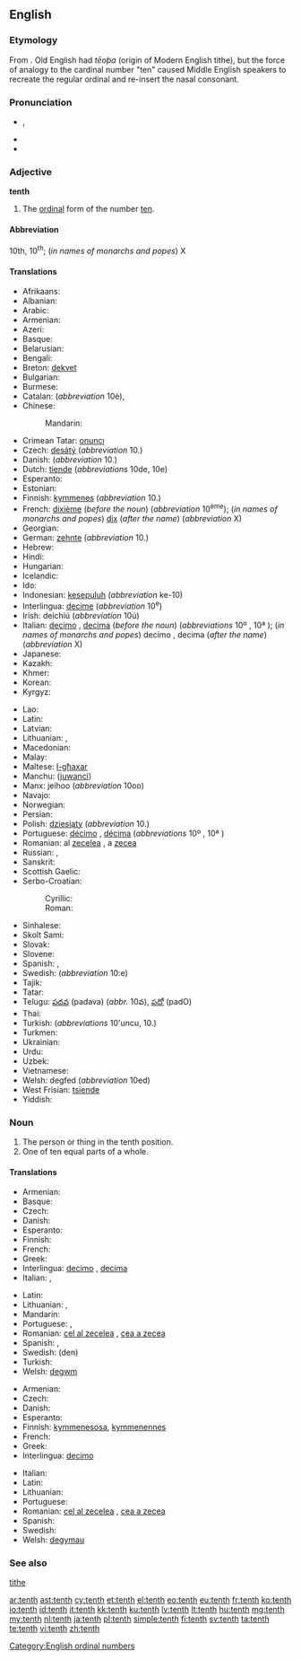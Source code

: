 {{wikipedia}}
==English==
{{ordinalbox|en|9th|10th|11th|ninth|eleventh|card=ten}}

===Etymology===
From {{etyl|enm}}. Old English had ''tēoþa'' (origin of Modern English tithe), but the force of analogy to the cardinal number "ten" caused Middle English speakers to recreate the regular ordinal and re-insert the nasal consonant.

===Pronunciation===
* {{a|UK|US}} {{IPA|/tɛnθ/}}, {{SAMPA|/tEnT/}}
* {{audio|en-us-tenth.ogg|Audio (US)}}
* {{rhymes|ɛnθ}}

===Adjective===
'''tenth'''

# The [[ordinal]] form of the number [[ten]].

====Abbreviation====
10th, 10<sup>th</sup>; (''in names of monarchs and popes'') X

====Translations====
{{trans-top|ordinal form of ten}}
* Afrikaans: {{t|af|tiende}}
* Albanian: {{t|sq|dhjetë}}
* Arabic: {{t|ar|عاشر|m|tr=ʿāšir|sc=Arab}}
* Armenian: {{t-|hy|տասներորդ|tr=tasnerord}}
* Azeri: {{t|az|onuncu}}
* Basque: {{t|eu|hamargarren|xs=Basque}}
* Belarusian: {{t|be|дзясяты|m|tr=dzjasjáty|sc=Cyrl}}
* Bengali: {{t|bn|দশম|tr=dôshôm|sc=Beng}}
* Breton: [[dekvet]]
* Bulgarian: {{t|bg|десети|m|tr=deséti|sc=Cyrl}}
* Burmese: {{t|my|ဒသမ|tr=da.da'tha̱ma., da.tha̱ma.|sc=Mymr}}
* Catalan: {{t-|ca|desè|m}} (''abbreviation'' 10è), {{t-|ca|dècim|m}}
* Chinese:
*: Mandarin: {{t|zh|第十|tr=dìshí|sc=Hani}}
* Crimean Tatar: [[onuncı]]
* Czech: [[desátý]] (''abbreviation'' 10.)
* Danish: {{t|da|tiende}} (''abbreviation'' 10.)
* Dutch: [[tiende]] (''abbreviations'' 10de, 10e)
* Esperanto: {{t+|eo|deka|xs=Esperanto}}
* Estonian: {{t|et|kümnes}}
* Finnish: [[kymmenes]] (''abbreviation'' 10.)
* French: [[dixième]] (''before the noun'') (''abbreviation'' 10<sup>ème</sup>); (''in names of monarchs and popes'') [[dix]] (''after the name'') (''abbreviation'' X)
* Georgian: {{t|ka|მეათე|tr=meat'e|sc=Geor}}
* German: [[zehnte]] (''abbreviation'' 10.)
* Hebrew: {{t|he|עשירי|tr=asiri|sc=Hebr}}
* Hindi: {{t|hi|दसवां|tr=dasvā̃|sc=Deva}}
* Hungarian: {{t+|hu|tizedik}}
* Icelandic: {{t-|is|tíundi|m}}
* Ido: {{t+|io|dekesma|xs=Ido}}
* Indonesian: [[kesepuluh]] (''abbreviation'' ke-10)
* Interlingua: [[decime]] (''abbreviation'' 10<sup>e</sup>)
* Irish: deichiú (''abbreviation'' 10ú)
* Italian: [[decimo]] {{m}}, [[decima]] {{f}} (''before the noun'') (''abbreviations'' 10º {{m}}, 10ª {{f}}); (''in names of monarchs and popes'') decimo {{m}}, decima {{f}} (''after the name'') (''abbreviation'' X)
* Japanese: {{t|ja|十番目|tr=じゅうばんめ, jūban-me|sc=Jpan}}
* Kazakh: {{t|kk|оныншы|tr=onınşı|sc=Cyrl}}
* Khmer: {{t|km|ទីដប់|tr=tii dop|sc=Khmr}}
* Korean: {{t|ko|열째|tr=yeoljjae|sc=Hang}}
* Kyrgyz: {{t|ky|онунчу|tr=onunçu|sc=Cyrl}}
{{trans-mid}}
* Lao: {{t|lo|ທີ່ສິບ|tr=tʰī̀ sip|sc=Laoo}}
* Latin: {{t+|la|decimus}}
* Latvian: {{t|lv|desmitais}}
* Lithuanian: {{t+|lt|dešimtas|m|xs=Lithuanian}}, {{t+|lt|dešimta|f|xs=Lithuanian}}
* Macedonian: {{t|mk|десетти|m|tr=desetti|sc=Cyrl}}
* Malay: {{t|ms|kesepuluh}}
* Maltese: [[l-għaxar]]
* Manchu: ([[juwanci]])
* Manx: jeihoo (''abbreviation'' 10oo)
* Navajo: {{tø|nv|neeznáá góneʼ}}
* Norwegian: {{t|no|tiende}}
* Persian: {{t|fa|دهم|tr=dahom|sc=fa-Arab}}
* Polish: [[dziesiąty]] {{m}} <!--  [[dziesiąta]] {{f}}, [[dziesiąte]] {{n}} --> (''abbreviation'' 10.)
* Portuguese: [[décimo]] {{m}}, [[décima]] {{f}} (''abbreviations'' 10º {{m}}, 10ª {{f}})
* Romanian: al [[zecelea]] {{m}}, a [[zecea]] {{f}}
* Russian: {{t|ru|десятый|m|tr=desjátyj|sc=Cyrl}}, {{qualifier|abbreviation}} {{t|ru|10-ый|sc=Cyrl}}
* Sanskrit: {{t|sa|दशमः|tr=daśamaḥ|sc=Deva}}
* Scottish Gaelic: {{t-|gd|deicheamh|xs=Scottish Gaelic}}
* Serbo-Croatian:
*: Cyrillic: {{t|sh|десети|m}}
*: Roman: {{t|sh|deseti|m}}
* Sinhalese: {{t|si|දසවෙනි|tr=dasaveni|sc=Sinh}}
* Skolt Sami: {{tø|sms|lååǥǥad}}
* Slovak: {{t|sk|desiaty|m}}
* Slovene: {{t|sl|deseti|m}}
* Spanish: {{t+|es|décimo|m}}, {{t-|es|décima|f}}
* Swedish: {{t|sv|tionde}} (''abbreviation'' 10:e)
* Tajik: {{t|tg|даҳум|tr=dahum|sc=Cyrl}}
* Tatar: {{t|tt|унынчы|tr=unınçı|sc=Cyrl}}
* Telugu: [[పదవ]] (padava) (''abbr.'' 10వ), [[పదో]] (padO)
* Thai: {{t|th|ที่สิบ|tr=têe sìp|sc=Thai}}
* Turkish: {{t|tr|onuncu}} (''abbreviations'' 10'uncu, 10.)
* Turkmen: {{t|tk|onunjy}}
* Ukrainian: {{t|uk|десятий|m|tr=desjátyj|sc=Cyrl}}
* Urdu: {{t|ur|دسواں|tr=dasvā̃|sc=ur-Arab}}
* Uzbek: {{t|uz|oʻninchi}}
* Vietnamese: {{t|vi|thứ mười}}
* Welsh: degfed (''abbreviation'' 10ed)
* West Frisian: [[tsiende]]
* Yiddish: {{t|yi|צענט|tr=tsent|sc=Hebr}}
{{trans-bottom}}

===Noun===
{{en-noun}}

# The person or thing in the tenth position.
# One of ten equal parts of a whole.

====Translations====
{{trans-top|something in the tenth position}}
* Armenian: {{t-|hy|տասներորդ|tr=tasnerord}}
* Basque: {{t|eu|hamargarren|xs=Basque}}
* Czech: {{t+|cs|desátý|m}}
* Danish: {{t|da|tier|c}}
* Esperanto: {{t+|eo|deka|xs=Esperanto}}
* Finnish: {{t+|fi|kymmenes}}
* French: {{t+|fr|dixième|m|f}}
* Greek: {{t+|el|δέκατος}}
* Interlingua: [[decimo]] {{m}}, [[decima]] {{f}}
* Italian: {{t+|it|decimo|m}}, {{t+|it|decima|f}}
{{trans-mid}}
* Latin: {{t+|la|decimus}}
* Lithuanian: {{t+|lt|dešimtas|m|xs=Lithuanian}}, {{t+|lt|dešimta|f|xs=Lithuanian}}
* Mandarin: {{t|cmn|第十|tr=dìshí|sc=Hani}}
* Portuguese: {{t+|pt|décimo|m}}, {{t+|pt|décima|f}}
* Romanian: [[cel al zecelea]] {{m}}, [[cea a zecea]] {{f}}
* Spanish: {{t|es|décimo|m}}, {{t|es|décima|f}}
* Swedish: (den) {{t|sv|tionde|c}}
* Turkish: {{t|tr|onuncu}}
* Welsh: [[degwm]] {{m}}
{{trans-bottom}}

{{trans-top|one of ten equal parts of a whole}}
* Armenian: {{t-|hy|տասներորդ|tr=tasnerord}}
* Czech: {{t-|cs|desetina|f}}
* Danish: {{t|da|tiendedel|c}}
* Esperanto: {{t-|eo|dekono|xs=Esperanto}}
* Finnish: [[kymmenesosa]], [[kymmenennes]]
* French: {{t+|fr|dixième|m}}
* Greek: {{t+|el|δέκατο|n}}
* Interlingua: [[decimo]] {{m}}
{{trans-mid}}
* Italian: {{t+|it|decimo|m}}
* Latin: {{t|la|decimum|n}}
* Lithuanian: {{t+|lt|dešimtadalis|m|xs=Lithuanian}}
* Portuguese: {{t+|pt|décimo|m}}
* Romanian: [[cel al zecelea]] {{m}}, [[cea a zecea]] {{f}}
* Spanish: {{t|es|décimo|m}}
* Swedish: {{t+|sv|tiondel|c}}
* Welsh: [[degymau]] {{m|p}}
{{trans-bottom}}

===See also===
[[tithe]]

[[Category:English ordinal numbers]]

[[ar:tenth]]
[[ast:tenth]]
[[cy:tenth]]
[[et:tenth]]
[[el:tenth]]
[[eo:tenth]]
[[eu:tenth]]
[[fr:tenth]]
[[ko:tenth]]
[[io:tenth]]
[[id:tenth]]
[[it:tenth]]
[[kk:tenth]]
[[ku:tenth]]
[[lv:tenth]]
[[lt:tenth]]
[[hu:tenth]]
[[mg:tenth]]
[[my:tenth]]
[[nl:tenth]]
[[ja:tenth]]
[[pl:tenth]]
[[simple:tenth]]
[[fi:tenth]]
[[sv:tenth]]
[[ta:tenth]]
[[te:tenth]]
[[vi:tenth]]
[[zh:tenth]]